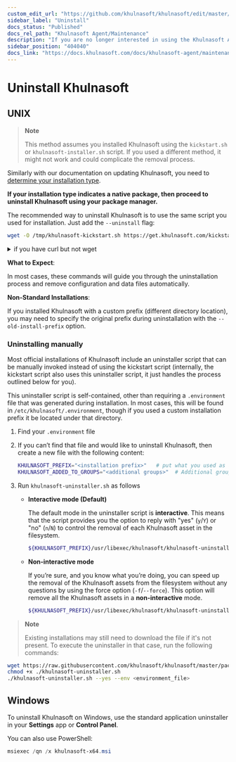 ```yaml
---
custom_edit_url: "https://github.com/khulnasoft/khulnasoft/edit/master/packaging/installer/UNINSTALL.md"
sidebar_label: "Uninstall"
docs_status: "Published"
docs_rel_path: "Khulnasoft Agent/Maintenance"
description: "If you are no longer interested in using the Khulnasoft Agent, use the self-contained uninstaller to remove all traces of binaries and configuration files."
sidebar_position: "404040"
docs_link: "https://docs.khulnasoft.com/docs/khulnasoft-agent/maintenance/uninstall"
---
```


# Uninstall Khulnasoft

## UNIX

> **Note**
>
> This method assumes you installed Khulnasoft using the `kickstart.sh` or `khulnasoft-installer.sh` script.
> If you used a different method, it might not work and could complicate the removal process.

Similarly with our documentation on updating Khulnasoft, you need to [determine your installation type](/docs/khulnasoft-agent/maintenance/update).

**If your installation type indicates a native package, then proceed to uninstall Khulnasoft using your package manager.**

The recommended way to uninstall Khulnasoft is to use the same script you used for installation. Just add the `--uninstall` flag:

```bash
wget -O /tmp/khulnasoft-kickstart.sh https://get.khulnasoft.com/kickstart.sh && sh /tmp/khulnasoft-kickstart.sh --uninstall
```

<details>
<summary>if you have curl but not wget</summary>

```sh
curl https://get.khulnasoft.com/kickstart.sh > /tmp/khulnasoft-kickstart.sh && sh /tmp/khulnasoft-kickstart.sh --uninstall
```

</details>

**What to Expect**:

In most cases, these commands will guide you through the uninstallation process and remove configuration and data files automatically.

**Non-Standard Installations**:

If you installed Khulnasoft with a custom prefix (different directory location), you may need to specify the original prefix during uninstallation with the `--old-install-prefix` option.

### Uninstalling manually

Most official installations of Khulnasoft include an uninstaller script that can be manually invoked instead of using the kickstart script (internally, the kickstart script also uses this uninstaller script, it just handles the process outlined below for you).

This uninstaller script is self-contained, other than requiring a `.environment` file that was generated during installation. In most cases, this will be found in `/etc/khulnasoft/.environment`, though if you used a custom installation prefix it be located under that directory.

1. Find your `.environment` file
2. If you can’t find that file and would like to uninstall Khulnasoft, then create a new file with the following content:

    ```sh
    KHULNASOFT_PREFIX="<installation prefix>"   # put what you used as a parameter to shell installed `--install-prefix` flag. Otherwise it should be empty
    KHULNASOFT_ADDED_TO_GROUPS="<additional groups>"  # Additional groups for a user running the Khulnasoft process
    ```

3. Run `khulnasoft-uninstaller.sh` as follows

    - **Interactive mode (Default)**

      The default mode in the uninstaller script is **interactive**. This means that the script provides you the option to reply with "yes" (`y`/`Y`) or "no" (`n`/`N`) to control the removal of each Khulnasoft asset in the filesystem.

         ```sh
         ${KHULNASOFT_PREFIX}/usr/libexec/khulnasoft/khulnasoft-uninstaller.sh --yes --env <environment_file>
         ```

    - **Non-interactive mode**

      If you’re sure, and you know what you’re doing, you can speed up the removal of the Khulnasoft assets from the filesystem without any questions by using the force option (`-f`/`--force`). This option will remove all the
      Khulnasoft assets in a **non-interactive** mode.

         ```sh
         ${KHULNASOFT_PREFIX}/usr/libexec/khulnasoft/khulnasoft-uninstaller.sh --yes --force --env <environment_file>
         ```

> **Note**
>
> Existing installations may still need to download the file if it's not present. To execute the uninstaller in that case, run the following commands:

```sh
wget https://raw.githubusercontent.com/khulnasoft/khulnasoft/master/packaging/installer/khulnasoft-uninstaller.sh
chmod +x ./khulnasoft-uninstaller.sh
./khulnasoft-uninstaller.sh --yes --env <environment_file>
```

## Windows

To uninstall Khulnasoft on Windows, use the standard application uninstaller in your **Settings** app or **Control Panel**.

You can also use PowerShell:

```powershell
msiexec /qn /x khulnasoft-x64.msi
```
